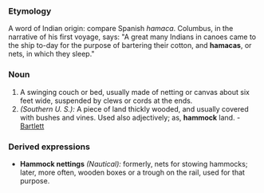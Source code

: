 ===Etymology===
A word of Indian origin: compare Spanish ''hamaca''. Columbus, in the narrative of his first voyage, says: "A great many Indians in canoes came to the ship to-day for the purpose of bartering their cotton, and '''hamacas''', or nets, in which they sleep."
===Noun===
#A swinging couch or bed, usually made of netting or canvas about six feet wide, suspended by clews or cords at the ends.
#''(Southern U. S.):'' A piece of land thickly wooded, and usually covered with bushes and vines. Used also adjectively; as, '''hammock''' land. - [[Bartlett]]
===Derived expressions===
*'''Hammock nettings''' ''(Nautical):'' formerly, nets for stowing hammocks; later, more often, wooden boxes or a trough on the rail, used for that purpose.